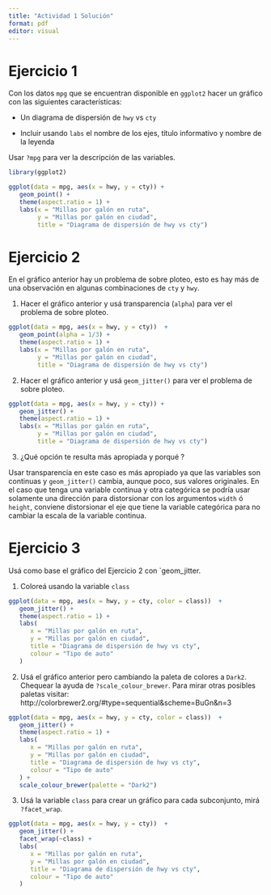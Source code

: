 ```yaml
---
title: "Actividad 1 Solución"
format: pdf
editor: visual
---
```


# Ejercicio 1

Con los datos `mpg` que se encuentran disponible en `ggplot2` hacer un gráfico con las siguientes características:

-   Un diagrama de dispersión de `hwy` vs `cty`

-   Incluir usando `labs` el nombre de los ejes, título informativo y nombre de la leyenda

Usar `?mpg` para ver la descripción de las variables.

```r
library(ggplot2)

ggplot(data = mpg, aes(x = hwy, y = cty)) +
   geom_point() + 
   theme(aspect.ratio = 1) +
   labs(x = "Millas por galón en ruta",
        y = "Millas por galón en ciudad",
        title = "Diagrama de dispersión de hwy vs cty") 
```

# Ejercicio 2

En el gráfico anterior hay un problema de sobre ploteo, esto es hay más de una observación en algunas combinaciones de `cty` y `hwy`.

1.  Hacer el gráfico anterior y usá transparencia (`alpha`) para ver el problema de sobre ploteo.

```r
ggplot(data = mpg, aes(x = hwy, y = cty))  +
   geom_point(alpha = 1/3) +
   theme(aspect.ratio = 1) +
   labs(x = "Millas por galón en ruta",
        y = "Millas por galón en ciudad",
        title = "Diagrama de dispersión de hwy vs cty") 
```

2.  Hacer el gráfico anterior y usá `geom_jitter()` para ver el problema de sobre ploteo.

```r
ggplot(data = mpg, aes(x = hwy, y = cty)) +
   geom_jitter() + 
   theme(aspect.ratio = 1) +
   labs(x = "Millas por galón en ruta",
        y = "Millas por galón en ciudad",
        title = "Diagrama de dispersión de hwy vs cty")  
```

3.  ¿Qué opción te resulta más apropiada y porqué ?

Usar transparencia en este caso es más apropiado ya que las variables son continuas y `geom_jitter()` cambia, aunque poco, sus valores originales. En el caso que tenga una variable continua y otra categórica se podría usar solamente una dirección para distorsionar con los argumentos `width` ó `height`, conviene distorsionar el eje que tiene la variable categórica para no cambiar la escala de la variable continua.

# Ejercicio 3

Usá como base el gráfico del Ejercicio 2 con \`geom_jitter.

1.  Coloreá usando la variable `class`

```r
ggplot(data = mpg, aes(x = hwy, y = cty, color = class))  +
   geom_jitter() + 
   theme(aspect.ratio = 1) +
   labs(
      x = "Millas por galón en ruta",
      y = "Millas por galón en ciudad",
      title = "Diagrama de dispersión de hwy vs cty",
      colour = "Tipo de auto"
   ) 
```

2.  Usá el gráfico anterior pero cambiando la paleta de colores a `Dark2`. Chequear la ayuda de `?scale_colour_brewer`. Para mirar otras posibles paletas visitar: http://colorbrewer2.org/#type=sequential&scheme=BuGn&n=3

```r
ggplot(data = mpg, aes(x = hwy, y = cty, color = class))  +
   geom_jitter() + 
   theme(aspect.ratio = 1) +
   labs(
      x = "Millas por galón en ruta",
      y = "Millas por galón en ciudad",
      title = "Diagrama de dispersión de hwy vs cty",
      colour = "Tipo de auto"
   ) +
   scale_colour_brewer(palette = "Dark2")
```

3.  Usá la variable `class` para crear un gráfico para cada subconjunto, mirá `?facet_wrap`.

```r

ggplot(data = mpg, aes(x = hwy, y = cty))  + 
   geom_jitter() + 
   facet_wrap(~class) +
   labs(
      x = "Millas por galón en ruta",
      y = "Millas por galón en ciudad",
      title = "Diagrama de dispersión de hwy vs cty",
      colour = "Tipo de auto"
   ) 
```

